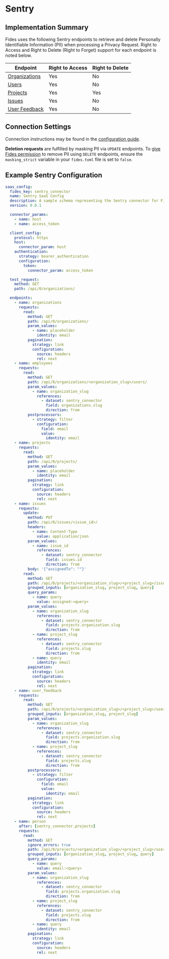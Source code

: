 # Sentry

## Implementation Summary

Fides uses the following Sentry endpoints to retrieve and delete Personally Identifiable Information (PII) when processing a Privacy Request. Right to Access and Right to Delete (Right to Forget) support for each endpoint is noted below.

|Endpoint | Right to Access | Right to Delete |
|----|----|----|
|[Organizations](https://docs.sentry.io/api/organizations/list-your-organizations/) | Yes | No |
|[Users](https://docs.sentry.io/api/organizations/list-an-organizations-users/) | Yes | No |
|[Projects](https://docs.sentry.io/api/organizations/list-an-organizations-projects/) | Yes | Yes |
|[Issues](https://docs.sentry.io/api/events/list-a-projects-issues/) | Yes | No |
|[User Feedback](https://docs.sentry.io/api/projects/list-a-projects-user-feedback/) | Yes | No |

## Connection Settings

Connection instructions may be found in the [configuration guide](../saas-config).

**Deletion requests** are fulfilled by masking PII via `UPDATE` endpoints. To [give Fides permission](../../../configuration/configuration) to remove PII using `DELETE` endpoints, ensure the `masking_strict` variable in your `fides.toml` file is set to `false`.


## Example Sentry Configuration

```yaml
saas_config:
  fides_key: sentry_connector
  name: Sentry SaaS Config
  description: A sample schema representing the Sentry connector for Fides
  version: 0.0.1

  connector_params:
    - name: host
    - name: access_token

  client_config:
    protocol: https
    host:
      connector_param: host
    authentication:
      strategy: bearer_authentication
      configuration:
        token:
          connector_param: access_token

  test_request:
    method: GET
    path: /api/0/organizations/

  endpoints:
    - name: organizations
      requests:
        read:
          method: GET
          path: /api/0/organizations/
          param_values:
            - name: placeholder
              identity: email
          pagination:
            strategy: link
            configuration:
              source: headers
              rel: next
    - name: employees
      requests:
        read:
          method: GET
          path: /api/0/organizations/<organization_slug>/users/
          param_values:
            - name: organization_slug
              references:
                - dataset: sentry_connector
                  field: organizations.slug
                  direction: from
          postprocessors:
            - strategy: filter
              configuration:
                field: email
                value:
                  identity: email
    - name: projects
      requests:
        read:
          method: GET
          path: /api/0/projects/
          param_values:
            - name: placeholder
              identity: email
          pagination:
            strategy: link
            configuration:
              source: headers
              rel: next
    - name: issues
      requests:
        update:
          method: PUT
          path: /api/0/issues/<issue_id>/
          headers:
            - name: Content-Type
              value: application/json
          param_values:
            - name: issue_id
              references:
                - dataset: sentry_connector
                  field: issues.id
                  direction: from
          body: '{"assignedTo": ""}'
        read:
          method: GET
          path: /api/0/projects/<organization_slug>/<project_slug>/issues/
          grouped_inputs: [organization_slug, project_slug, query]
          query_params:
            - name: query
              value: assigned:<query>
          param_values:
            - name: organization_slug
              references:
                - dataset: sentry_connector
                  field: projects.organization.slug
                  direction: from
            - name: project_slug
              references:
                - dataset: sentry_connector
                  field: projects.slug
                  direction: from
            - name: query
              identity: email
          pagination:
            strategy: link
            configuration:
              source: headers
              rel: next
    - name: user_feedback
      requests:
        read:
          method: GET
          path: /api/0/projects/<organization_slug>/<project_slug>/user-feedback/
          grouped_inputs: [organization_slug, project_slug]
          param_values:
            - name: organization_slug
              references:
                - dataset: sentry_connector
                  field: projects.organization.slug
                  direction: from
            - name: project_slug
              references:
                - dataset: sentry_connector
                  field: projects.slug
                  direction: from
          postprocessors:
            - strategy: filter
              configuration:
                field: email
                value:
                  identity: email
          pagination:
            strategy: link
            configuration:
              source: headers
              rel: next
    - name: person
      after: [sentry_connector.projects]
      requests:
        read:
          method: GET
          ignore_errors: true
          path: /api/0/projects/<organization_slug>/<project_slug>/users/
          grouped_inputs: [organization_slug, project_slug, query]
          query_params:
            - name: query
              value: email:<query>
          param_values:
            - name: organization_slug
              references:
                - dataset: sentry_connector
                  field: projects.organization.slug
                  direction: from
            - name: project_slug
              references:
                - dataset: sentry_connector
                  field: projects.slug
                  direction: from
            - name: query
              identity: email
          pagination:
            strategy: link
            configuration:
              source: headers
              rel: next
```
